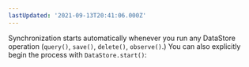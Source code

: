 ```yaml
---
lastUpdated: '2021-09-13T20:41:06.000Z'
---
```

Synchronization starts automatically whenever you run any DataStore operation (`query()`, `save()`, `delete()`, `observe()`.) You can also explicitly begin the process with `DataStore.start()`:
